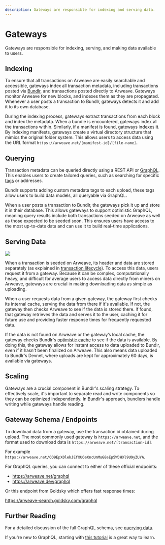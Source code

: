```yaml
---
description: Gateways are responsible for indexing and serving data.
---
```


# Gateways

Gateways are responsible for indexing, serving, and making data available to users.

## Indexing

To ensure that all transactions on Arweave are easily searchable and accessible, gateways index all transaction metadata, including transactions posted via [Bundlr](/overview/services/bundling), and transactions posted directly to Arweave. Gateways monitor Arweave for new blocks, and indexes them as they are propagated. Whenever a user posts a transaction to Bundlr, gateways detects it and add it to its own database.

During the indexing process, gateways extract transactions from each block and index the metadata. When a bundle is encountered, gateways index all the transactions within. Similarly, if a manifest is found, gateways indexes it. By indexing manifests, gateways create a virtual directory structure that mimics the original folder system. This allows users to access data using the URL format `https://arweave.net/[manifest-id]/[file-name]`.

## Querying

Transaction metadata can be queried directly using a REST API or [GraphQL](/developer-docs/graphql). This enables users to create tailored queries, such as searching for specific [tags](/developer-docs/tags) or addresses.

Bundlr supports adding custom metadata tags to each upload, these tags allow users to build data models, all queryable via GraphQL.

When a user posts a transaction to Bundlr, the gateways pick it up and store it in their database. This allows gateways to support optimistic GraphQL, meaning query results include both transactions seeded on Arweave as well as those expected to be seeded soon. This ensures users have access to the most up-to-date data and can use it to build real-time applications.

## Serving Data

<img src="/img/learn/gateways.png" />

When a transaction is seeded on Arweave, its header and data are stored separately (as explained
in [transaction lifecycle](/learn/transaction-lifecycle)). To access this data, users request
it from a gateway. Because it can be complex, computationally heavy, and difficult for average
users to access data directly from miners on Arweave, gateways are crucial in making downloading
data as simple as uploading.

When a user requests data from a given gateway, the gateway first checks its internal cache, serving the data from there if it's available. If not, the gateway then checks Arweave to see if the data is stored there. If found, that gateway retrieves the data and serves it to the user, caching it for future use and providing faster response times for frequently requested data.

If the data is not found on Arweave or the gateway’s local cache, the gateway checks Bundlr's [optimistic cache](/learn/optimistic-cache) to see if the data is available. By doing this, the gateway allows for instant access to data uploaded to Bundlr, even if it hasn't been finalized on Arweave. This also means data uploaded to Bundlr's Devnet, where uploads are kept for approximately 60 days, is available via gateways.

## Scaling

Gateways are a crucial component in Bundlr's scaling strategy. To effectively scale, it's important to separate read and write components so they can be optimized independently. In Bundlr's approach, bundlers handle writing while gateways handle reading.

## Gateway Schema / Endpoints

To download data from a gateway, use the transaction id obtained during upload. The most commonly used gateway is `https://arweave.net`, and the format used to download data is `https://arweave.net/[transaction-id]`.

For example `https://arweave.net/CO9EpX0lekJEfXUOeXncUmMuG8eEp5WJHXl9U9yZUYA`.

For GraphQL queries, you can connect to either of these official endpoints:

-   https://arweave.net/graphql
-   https://arweave.dev/graphql

Or this endpoint from Goldsky which offers fast response times:

https://arweave-search.goldsky.com/graphql

## Further Reading

For a detailed discussion of the full GraphQL schema, see [querying data](/developer-docs/graphql).

If you're new to GraphQL, starting with [this tutorial](/hands-on/tutorials/graphql-explorer) is a great way to learn.
